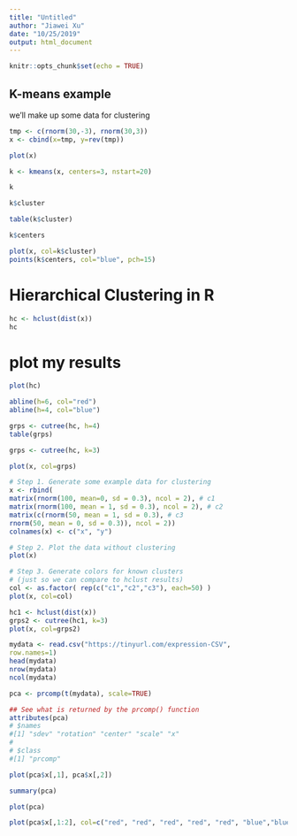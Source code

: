 ```yaml
---
title: "Untitled"
author: "Jiawei Xu"
date: "10/25/2019"
output: html_document
---
```


```r
knitr::opts_chunk$set(echo = TRUE)
```

## K-means example

we'll make up some data for clustering

```r
tmp <- c(rnorm(30,-3), rnorm(30,3))
x <- cbind(x=tmp, y=rev(tmp))

plot(x)
```

```r
k <- kmeans(x, centers=3, nstart=20)

k
```

```r
k$cluster

table(k$cluster)

k$centers
```


```r
plot(x, col=k$cluster)
points(k$centers, col="blue", pch=15)

```


# Hierarchical Clustering in R
```r
hc <- hclust(dist(x))
hc
```

# plot my results
```r
plot(hc)

abline(h=6, col="red")
abline(h=4, col="blue")
```

```r
grps <- cutree(hc, h=4)
table(grps)
```

```r
grps <- cutree(hc, k=3)
```

```r
plot(x, col=grps)
```


```r
# Step 1. Generate some example data for clustering
x <- rbind(
matrix(rnorm(100, mean=0, sd = 0.3), ncol = 2), # c1
matrix(rnorm(100, mean = 1, sd = 0.3), ncol = 2), # c2
matrix(c(rnorm(50, mean = 1, sd = 0.3), # c3
rnorm(50, mean = 0, sd = 0.3)), ncol = 2))
colnames(x) <- c("x", "y")
```


```r
# Step 2. Plot the data without clustering
plot(x)
```


```r
# Step 3. Generate colors for known clusters
# (just so we can compare to hclust results)
col <- as.factor( rep(c("c1","c2","c3"), each=50) )
plot(x, col=col)
```


```r
hc1 <- hclust(dist(x))
grps2 <- cutree(hc1, k=3)
plot(x, col=grps2)
```

```r
mydata <- read.csv("https://tinyurl.com/expression-CSV",
row.names=1)
head(mydata)
nrow(mydata)
ncol(mydata)
```

```r
pca <- prcomp(t(mydata), scale=TRUE)

## See what is returned by the prcomp() function
attributes(pca)
# $names
#[1] "sdev" "rotation" "center" "scale" "x"
#
# $class
#[1] "prcomp"

plot(pca$x[,1], pca$x[,2])
```

```r
summary(pca)
```

```r
plot(pca)
```

```r
plot(pca$x[,1:2], col=c("red", "red", "red", "red", "red", "blue","blue", "blue", "blue", "blue"))
```



